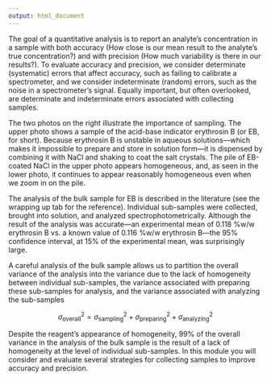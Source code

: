 ```yaml
---
output: html_document
---
```


<!-- The following script makes it possible to use the mhchem -->

<!-- latex package in a .Rmd file and to knit it into an .html file -->

<!-- the font size is scaled to 90% to match text -->

```{=html}
<script type="text/x-mathjax-config">
MathJax.Hub.Config({
  TeX: {
    extensions: ["[Contrib]/mhchem/mhchem.js"]
}
});
MathJax.Hub.Config({ 
        "HTML-CSS": { scale: 90 }, 
        SVG: { linebreaks: { automatic:true } }, 
 });
</script>
```
<!-- text for introduction -->

The goal of a quantitative analysis is to report an analyte's concentration in a sample with both accuracy (How close is our mean result to the analyte's true concentration?) and with precision (How much variability is there in our results?). To evaluate accuracy and precision, we consider determinate (systematic) errors that affect accuracy, such as failing to calibrate a spectrometer, and we consider indeterminate (random) errors, such as the noise in a spectrometer's signal. Equally important, but often overlooked, are determinate and indeterminate errors associated with collecting samples.

The two photos on the right illustrate the importance of sampling. The upper photo shows a sample of the acid-base indicator erythrosin B (or EB, for short). Because erythrosin B is unstable in aqueous solutions---which makes it impossible to prepare and store in solution form---it is dispensed by combining it with NaCl and shaking to coat the salt crystals. The pile of EB-coated NaCl in the upper photo appears homogeneous, and, as seen in the lower photo, it continues to appear reasonably homogeneous even when we zoom in on the pile. 

The analysis of the bulk sample for EB is described in the literature (see the wrapping up tab for the reference). Individual sub-samples were collected, brought into solution, and analyzed spectrophotometrically. Although the result of the analysis was accurate---an experimental mean of 0.118 %w/w erythrosin B vs. a known value of 0.116 %w/w erythrosin B---the 95% confidence interval, at 15% of the experimental mean, was surprisingly large.

A careful analysis of the bulk sample allows us to partition the overall variance of the analysis into the variance due to the lack of homogeneity between individual sub-samples, the variance associated with preparing these sub-samples for analysis, and the variance associated with analyzing the sub-samples

$$\sigma_\text{overall}^2 = \sigma_\text{sampling}^2 + \sigma_\text{preparing}^2 + \sigma_\text{analyzing}^2$$

Despite the reagent's appearance of homogeneity, 99% of the overall variance in the analysis of the bulk sample is the result of a lack of homogeneity at the level of individual sub-samples. In this module you will consider and evaluate several strategies for collecting samples to improve accuracy and precision. 
